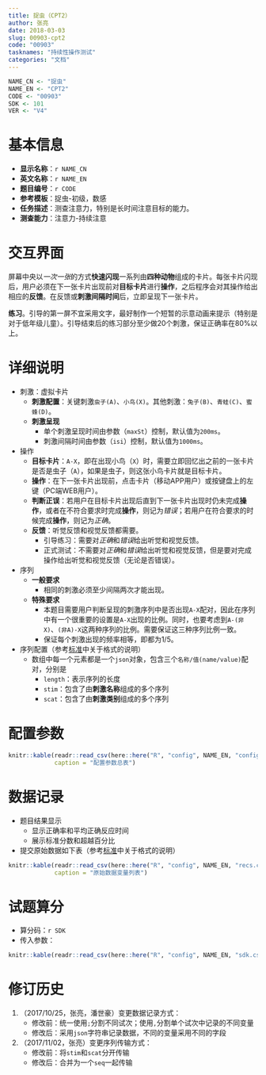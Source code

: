 ```yaml
---
title: 捉虫（CPT2）
author: 张亮
date: 2018-03-03
slug: 00903-cpt2
code: "00903"
tasknames: "持续性操作测试"
categories: "文档"
---
```


```r
NAME_CN <- "捉虫"
NAME_EN <- "CPT2"
CODE <- "00903"
SDK <- 101
VER <- "V4"
```

# 基本信息

* **显示名称**：`r NAME_CN`
* **英文名称**：`r NAME_EN`
* **题目编号**：`r CODE`
* **参考模板**：捉虫-初级，数感
* **任务描述**：测查注意力，特别是长时间注意目标的能力。
* **测查能力**：注意力-持续注意

# 交互界面

屏幕中央以*一次一张*的方式**快速闪现**一系列由**四种动物**组成的卡片。每张卡片闪现后，用户必须在下一张卡片出现前对**目标卡片**进行**操作**，之后程序会对其操作给出相应的**反馈**。在反馈或**刺激间隔时间**后，立即呈现下一张卡片。

**练习**。引导的第一屏不宜采用文字，最好制作一个短暂的示意动画来提示（特别是对于低年级儿童）。引导结束后的练习部分至少做20个刺激，保证正确率在80%以上。

# 详细说明

* 刺激：虚拟卡片
    + **刺激配置**：关键刺激`虫子(A)`、`小鸟(X)`。其他刺激：`兔子(B)`、`青蛙(C)`、`蜜蜂(D)`。
    + **刺激呈现**
        - 单个刺激呈现时间由参数（`maxSt`）控制，默认值为`200ms`。
        - 刺激间隔时间由参数（`isi`）控制，默认值为`1000ms`。

* 操作
    + **目标卡片**：`A-X`，即在出现小鸟（`X`）时，需要立即回忆出之前的一张卡片是否是虫子（`A`），如果是虫子，则这张小鸟卡片就是目标卡片。
    + **操作**：在下一张卡片出现前，点击卡片（移动APP用户）或按键盘上的左键（PC端WEB用户）。
    + **判断正误**：若用户在目标卡片出现后直到下一张卡片出现时仍未完成**操作**，或者在不符合要求时完成**操作**，则记为*错误*；若用户在符合要求的时候完成**操作**，则记为*正确*。
    + **反馈**：听觉反馈和视觉反馈都需要。
        - 引导练习：需要对*正确*和*错误*给出听觉和视觉反馈。
        - 正式测试：不需要对*正确*和*错误*给出听觉和视觉反馈，但是要对完成操作给出听觉和视觉反馈（无论是否错误）。

* 序列
    + **一般要求**
        - 相同的刺激必须至少间隔两次才能出现。
    + **特殊要求**
        - 本题目需要用户判断呈现的刺激序列中是否出现`A-X`配对，因此在序列中有一个很重要的设置是`A-X`出现的比例。同时，也要考虑到`A-(非X)`、`(非A)-X`这两种序列的比例。需要保证这三种序列比例一致。
        - 保证每个刺激出现的频率相等，即都为1/5。

* 序列配置（参考[标准](`r blogdown::shortcode("relref", "standard")`)中关于格式的说明）
    + 数组中每一个元素都是一个`json`对象，包含三个`名称/值(name/value)`配对，分别是
        - `length`：表示序列的长度
        - `stim`：包含了由**刺激名称**组成的多个序列
        - `scat`：包含了由**刺激类别**组成的多个序列

# 配置参数

```r
knitr::kable(readr::read_csv(here::here("R", "config", NAME_EN, "configs.csv")),
             caption = "配置参数总表")
```

# 数据记录

* 题目结果显示
    + 显示正确率和平均正确反应时间
    + 展示标准分数和超越百分比
* 提交原始数据如下表（参考[标准](`r blogdown::shortcode("relref", "standard")`)中关于格式的说明）

```r
knitr::kable(readr::read_csv(here::here("R", "config", NAME_EN, "recs.csv")),
             caption = "原始数据变量列表")
```

# 试题算分

* 算分码：`r SDK`
* 传入参数：

```r
knitr::kable(readr::read_csv(here::here("R", "config", NAME_EN, "sdk.csv")))
```

# 修订历史

1. （2017/10/25，张亮，潘世豪）变更数据记录方式：
    + 修改前：统一使用`;`分割不同试次；使用`,`分割单个试次中记录的不同变量
    + 修改后：采用`json`字符串记录数据，不同的变量采用不同的字段

1. （2017/11/02，张亮）变更序列传输方式：
    + 修改前：将`stim`和`scat`分开传输
    + 修改后：合并为一个`seq`一起传输
